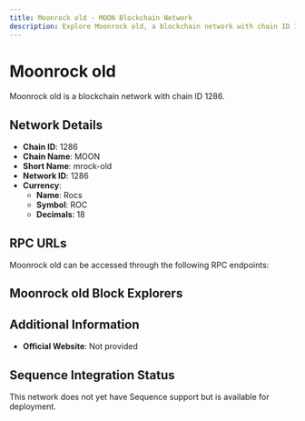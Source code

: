 ```yaml
--- 
title: Moonrock old - MOON Blockchain Network
description: Explore Moonrock old, a blockchain network with chain ID 1286. Learn about its native currency, Rocs, and how to interact with the network.
---
```


# Moonrock old

Moonrock old is a blockchain network with chain ID 1286.

## Network Details

- **Chain ID**: 1286
- **Chain Name**: MOON
- **Short Name**: mrock-old
- **Network ID**: 1286
- **Currency**: 
  - **Name**: Rocs
  - **Symbol**: ROC
  - **Decimals**: 18

## RPC URLs

Moonrock old can be accessed through the following RPC endpoints:



## Moonrock old Block Explorers



## Additional Information

- **Official Website**: Not provided

## Sequence Integration Status

This network does not yet have Sequence support but is available for deployment.
